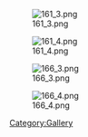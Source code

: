 [[File:161_3.png]]

[[File:161_4.png]]

[[File:166_3.png]]

[[File:166_4.png]]

[[Category:Gallery]]